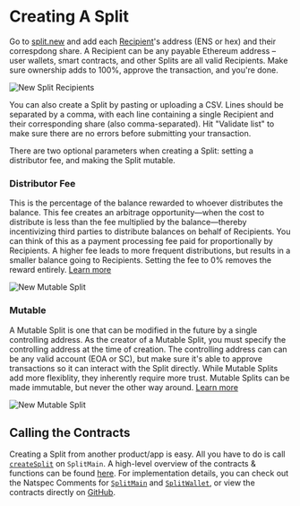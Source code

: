 # Creating A Split

Go to [split.new](https://split.new) and add each
[Recipient](/core-concepts#recipient)'s address (ENS or hex) and their
correspdong share. A Recipient can be any payable Ethereum address – user
wallets, smart contracts, and other Splits are all valid Recipients. Make sure
ownership adds to 100%, approve the transaction, and you're done.

![New Split Recipients](/new-split-recipients.png)

You can also create a Split by pasting or uploading a CSV. Lines should be
separated by a comma, with each line containing a single Recipient and their
corresponding share (also comma-separated). Hit "Validate list" to make sure
there are no errors before submitting your transaction.

There are two optional parameters when creating a Split: setting a distributor
fee, and making the Split mutable.

### Distributor Fee

This is the percentage of the balance rewarded to whoever distributes the
balance. This fee creates an arbitrage opportunity—when the cost to distribute
is less than the fee multiplied by the balance—thereby incentivizing third
parties to distribute balances on behalf of Recipients. You can think of this as
a payment processing fee paid for proportionally by Recipients. A higher fee
leads to more frequent distributions, but results in a smaller balance going to
Recipients. Setting the fee to 0% removes the reward entirely.
[Learn more](/core-concepts#distributor-fee)

![New Mutable Split](/new-split-distributorfee.png)

### Mutable

A Mutable Split is one that can be modified in the future by a single
controlling address. As the creator of a Mutable Split, you must specify the
controlling address at the time of creation. The controlling address can can be
any valid account (EOA or SC), but make sure it's able to approve transactions
so it can interact with the Split directly. While Mutable Splits add more
flexiblity, they inherently require more trust. Mutable Splits can be made
immutable, but never the other way around.
[Learn more](/core-concepts#mutable-split)

![New Mutable Split](/new-split-mutable.png)

## Calling the Contracts

Creating a Split from another product/app is easy. All you have to do is call
[`createSplit`](/smartcontracts/SplitMain#createsplit) on `SplitMain`. A
high-level overview of the contracts & functions can be found
[here](/smartcontracts/overview). For implementation details, you can check out
the Natspec Comments for [`SplitMain`](/smartcontracts/SplitMain) and
[`SplitWallet`](/smartcontracts/SplitWallet), or view the contracts directly on
[GitHub](https://github.com/0xSplits/splits-contracts).
